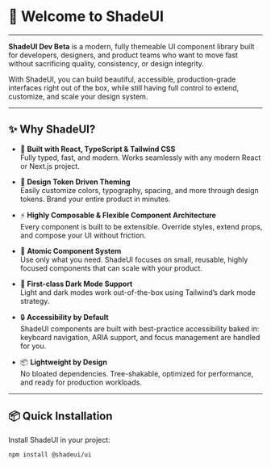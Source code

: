 


<Meta title="documentation [beta]/Introduction" />

# 👋 Welcome to ShadeUI

---

**ShadeUI Dev Beta** is a modern, fully themeable UI component library built for developers, designers, and product teams who want to move fast without sacrificing quality, consistency, or design integrity.

With ShadeUI, you can build beautiful, accessible, production-grade interfaces right out of the box, while still having full control to extend, customize, and scale your design system.

---

## ✨ Why ShadeUI?

- 🚀 **Built with React, TypeScript & Tailwind CSS**  
  Fully typed, fast, and modern. Works seamlessly with any modern React or Next.js project.

- 🎯 **Design Token Driven Theming**  
  Easily customize colors, typography, spacing, and more through design tokens. Brand your entire product in minutes.

- ⚡ **Highly Composable & Flexible Component Architecture**  
  Every component is built to be extensible. Override styles, extend props, and compose your UI without friction.

- 🧩 **Atomic Component System**  
  Use only what you need. ShadeUI focuses on small, reusable, highly focused components that can scale with your product.

- 🌙 **First-class Dark Mode Support**  
  Light and dark modes work out-of-the-box using Tailwind’s dark mode strategy.

- 🔒 **Accessibility by Default**  
  ShadeUI components are built with best-practice accessibility baked in: keyboard navigation, ARIA support, and focus management are handled for you.

- 📦 **Lightweight by Design**  
  No bloated dependencies. Tree-shakable, optimized for performance, and ready for production workloads.

---

## 📦 Quick Installation

Install ShadeUI in your project:

```bash
npm install @shadeui/ui
